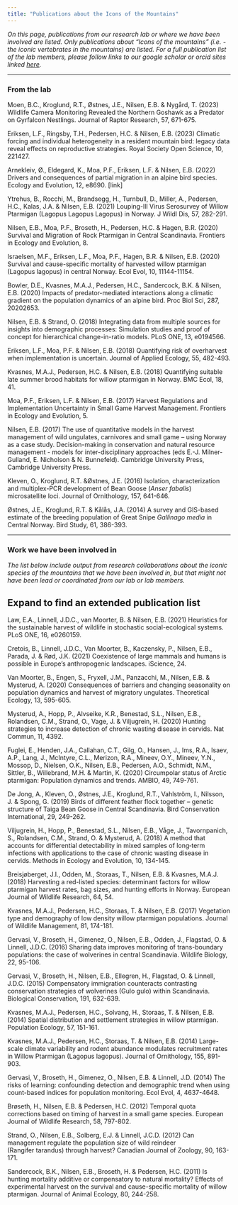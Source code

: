 ```yaml
---
title: "Publications about the Icons of the Mountains"
---
```


*On this page, publications from our research lab or where we have been involved are listed. Only publications about "Icons of the mountains" (i.e. - the iconic vertebrates in the mountains) are listed. For a full publication list of the lab members, please follow links to our google scholar or orcid sites linked [here](people.qmd).*

------------------------------------------------------------------------

### From the lab

Moen, B.C., Kroglund, R.T., Østnes, J.E., Nilsen, E.B. & Nygård, T. (2023) Wildlife Camera Monitoring Revealed the Northern Goshawk as a Predator on Gyrfalcon Nestlings. Journal of Raptor Research, 57, 671-675.

Eriksen, L.F., Ringsby, T.H., Pedersen, H.C. & Nilsen, E.B. (2023) Climatic forcing and individual heterogeneity in a resident mountain bird: legacy data reveal effects on reproductive strategies. Royal Society Open Science, 10, 221427.

Arnekleiv, Ø., Eldegard, K., Moa, P.F., Eriksen, L.F. & Nilsen, E.B. (2022) Drivers and consequences of partial migration in an alpine bird species. Ecology and Evolution, 12, e8690. \[link\]

Ytrehus, B., Rocchi, M., Brandsegg, H., Turnbull, D., Miller, A., Pedersen, H.C., Kalas, J.A. & Nilsen, E.B. (2021) Louping-Ill Virus Serosurvey of Willow Ptarmigan (Lagopus Lagopus Lagopus) in Norway. J Wildl Dis, 57, 282-291.

Nilsen, E.B., Moa, P.F., Broseth, H., Pedersen, H.C. & Hagen, B.R. (2020) Survival and Migration of Rock Ptarmigan in Central Scandinavia. Frontiers in Ecology and Evolution, 8.

Israelsen, M.F., Eriksen, L.F., Moa, P.F., Hagen, B.R. & Nilsen, E.B. (2020) Survival and cause-specific mortality of harvested willow ptarmigan (Lagopus lagopus) in central Norway. Ecol Evol, 10, 11144-11154.

Bowler, D.E., Kvasnes, M.A.J., Pedersen, H.C., Sandercock, B.K. & Nilsen, E.B. (2020) Impacts of predator-mediated interactions along a climatic gradient on the population dynamics of an alpine bird. Proc Biol Sci, 287, 20202653.

Nilsen, E.B. & Strand, O. (2018) Integrating data from multiple sources for insights into demographic processes: Simulation studies and proof of concept for hierarchical change-in-ratio models. PLoS ONE, 13, e0194566.

Eriksen, L.F., Moa, P.F. & Nilsen, E.B. (2018) Quantifying risk of overharvest when implementation is uncertain. Journal of Applied Ecology, 55, 482-493.

Kvasnes, M.A.J., Pedersen, H.C. & Nilsen, E.B. (2018) Quantifying suitable late summer brood habitats for willow ptarmigan in Norway. BMC Ecol, 18, 41.

Moa, P.F., Eriksen, L.F. & Nilsen, E.B. (2017) Harvest Regulations and Implementation Uncertainty in Small Game Harvest Management. Frontiers in Ecology and Evolution, 5.

Nilsen, E.B. (2017) The use of quantitative models in the harvest management of wild ungulates, carnivores and small game -- using Norway as a case study. Decision-making in conservation and natural resource management - models for inter-disciplinary approaches (eds E.-J. Milner-Gulland, E. Nicholson & N. Bunnefeld). Cambridge University Press, Cambridge University Press.

Kleven, O., Kroglund, R.T. &Østnes, J.E. (2016) Isolation, characterization and multiplex-PCR development of Bean Goose (*Anser fabalis*) microsatellite loci. Journal of Ornithology, 157, 641-646.

Østnes, J.E., Kroglund, R.T. & Kålås, J.A. (2014) A survey and GIS-based estimate of the breeding population of Great Snipe *Gallinago media* in Central Norway. Bird Study, 61, 386-393.

------------------------------------------------------------------------

### Work we have been involved in

*The list below include output from research collaborations about the iconic species of the mountains that we have been involved in, but that might not have been lead or coordinated from our lab or lab members.*

::: {.callout-caution collapse="true"}
## Expand to find an extended publication list

Law, E.A., Linnell, J.D.C., van Moorter, B. & Nilsen, E.B. (2021) Heuristics for the sustainable harvest of wildlife in stochastic social-ecological systems. PLoS ONE, 16, e0260159.

Cretois, B., Linnell, J.D.C., Van Moorter, B., Kaczensky, P., Nilsen, E.B., Parada, J. & Rød, J.K. (2021) Coexistence of large mammals and humans is possible in Europe's anthropogenic landscapes. iScience, 24.

Van Moorter, B., Engen, S., Fryxell, J.M., Panzacchi, M., Nilsen, E.B. & Mysterud, A. (2020) Consequences of barriers and changing seasonality on population dynamics and harvest of migratory ungulates. Theoretical Ecology, 13, 595-605.

Mysterud, A., Hopp, P., Alvseike, K.R., Benestad, S.L., Nilsen, E.B., Rolandsen, C.M., Strand, O., Vage, J. & Viljugrein, H. (2020) Hunting strategies to increase detection of chronic wasting disease in cervids. Nat Commun, 11, 4392.

Fuglei, E., Henden, J.A., Callahan, C.T., Gilg, O., Hansen, J., Ims, R.A., Isaev, A.P., Lang, J., McIntyre, C.L., Merizon, R.A., Mineev, O.Y., Mineev, Y.N., Mossop, D., Nielsen, O.K., Nilsen, E.B., Pedersen, A.O., Schmidt, N.M., Sittler, B., Willebrand, M.H. & Martin, K. (2020) Circumpolar status of Arctic ptarmigan: Population dynamics and trends. AMBIO, 49, 749-761.

De Jong, A., Kleven, O., Østnes, J.E., Kroglund, R.T., Vahlström, I., Nilsson, J. & Spong, G. (2019) Birds of different feather flock together -- genetic structure of Taiga Bean Goose in Central Scandinavia. Bird Conservation International, 29, 249-262.

Viljugrein, H., Hopp, P., Benestad, S.L., Nilsen, E.B., Våge, J., Tavornpanich, S., Rolandsen, C.M., Strand, O. & Mysterud, A. (2018) A method that accounts for differential detectability in mixed samples of long‐term infections with applications to the case of chronic wasting disease in cervids. Methods in Ecology and Evolution, 10, 134-145.

Breisjøberget, J.I., Odden, M., Storaas, T., Nilsen, E.B. & Kvasnes, M.A.J. (2018) Harvesting a red-listed species: determinant factors for willow ptarmigan harvest rates, bag sizes, and hunting efforts in Norway. European Journal of Wildlife Research, 64, 54.

Kvasnes, M.A.J., Pedersen, H.C., Storaas, T. & Nilsen, E.B. (2017) Vegetation type and demography of low density willow ptarmigan populations. Journal of Wildlife Management, 81, 174-181.

Gervasi, V., Broseth, H., Gimenez, O., Nilsen, E.B., Odden, J., Flagstad, O. & Linnell, J.D.C. (2016) Sharing data improves monitoring of trans-boundary populations: the case of wolverines in central Scandinavia. Wildlife Biology, 22, 95-106.

Gervasi, V., Broseth, H., Nilsen, E.B., Ellegren, H., Flagstad, O. & Linnell, J.D.C. (2015) Compensatory immigration counteracts contrasting conservation strategies of wolverines (Gulo gulo) within Scandinavia. Biological Conservation, 191, 632-639.

Kvasnes, M.A.J., Pedersen, H.C., Solvang, H., Storaas, T. & Nilsen, E.B. (2014) Spatial distribution and settlement strategies in willow ptarmigan. Population Ecology, 57, 151-161.

Kvasnes, M.A.J., Pedersen, H.C., Storaas, T. & Nilsen, E.B. (2014) Large-scale climate variability and rodent abundance modulates recruitment rates in Willow Ptarmigan (Lagopus lagopus). Journal of Ornithology, 155, 891-903.

Gervasi, V., Broseth, H., Gimenez, O., Nilsen, E.B. & Linnell, J.D. (2014) The risks of learning: confounding detection and demographic trend when using count-based indices for population monitoring. Ecol Evol, 4, 4637-4648.

Brøseth, H., Nilsen, E.B. & Pedersen, H.C. (2012) Temporal quota corrections based on timing of harvest in a small game species. European Journal of Wildlife Research, 58, 797-802.

Strand, O., Nilsen, E.B., Solberg, E.J. & Linnell, J.C.D. (2012) Can management regulate the population size of wild reindeer (Rangifer tarandus) through harvest? Canadian Journal of Zoology, 90, 163-171.

Sandercock, B.K., Nilsen, E.B., Broseth, H. & Pedersen, H.C. (2011) Is hunting mortality additive or compensatory to natural mortality? Effects of experimental harvest on the survival and cause-specific mortality of willow ptarmigan. Journal of Animal Ecology, 80, 244-258.
:::

